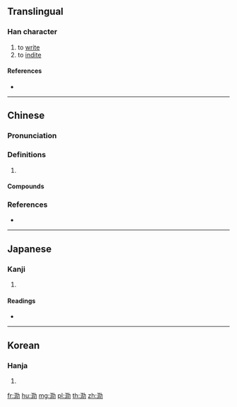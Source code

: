 {{character info/new}}
==Translingual==

===Han character===
{{Han char|rn=85|rad=水|as=05|sn=8|four=34127|canj=ENLS}}

# to [[write]]
# to [[indite]]

====References====
* {{Han ref|kx=0616.040|dkj=17283|dj=1009.180|hdz=31576.010|uh=6CD0|ud=27856|bh=CCF8|bd=52472}}

----

==Chinese==
{{zh-forms|alt=氻}}

===Pronunciation===
{{zh-pron
|m=lè
|c=lak6
|mc=y
|oc=y
|cat=
}}

===Definitions===
{{zh-hanzi}}

# {{rfdef|zh}}

====Compounds====
{{zh-der|泐達|泐覆|泐此|泐布|手泐|蝕泐}}

===References===
* {{R:twedu|B02056}}

----

==Japanese==

===Kanji===
{{ja-kanji|grade=|rs=水05}}

# {{defn|lang=ja|sort=水05}}

====Readings====
* {{ja-readings|on=[[りょく]] (ryoku)|kun=[[ふみ]] (fumi)}}

----

==Korean==

===Hanja===
{{ko-hanja|hangeul=[[륵]]>[[늑]]|eumhun=|rv=reuk>neuk|mr=rŭk>nŭk|y=luk>nuk}}

# {{defn|lang=ko|sort=水05}}

[[fr:泐]]
[[hu:泐]]
[[mg:泐]]
[[pl:泐]]
[[th:泐]]
[[zh:泐]]